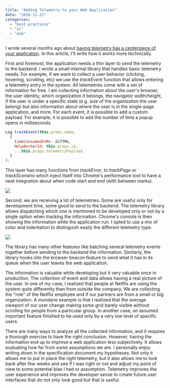 ```yaml
---
title: "Adding Telemetry to your Web Application"
date: "2018-11-21"
categories: 
  - "best-practices"
  - "ui"
  - "web"
---
```


I wrote several months ago about [having telemetry has a centerpiece of your application](telemetry-has-a-centerpiece-of-your-software). In this article, I'll write how it works more technically.

First and foremost, the application needs a thin layer to send the telemetry to the backend. I wrote a small internal library that handles basic telemetry needs. For example, if we want to collect a user behavior (clicking, hovering, scrolling, etc) we use the _trackEvent_ function that allows entering a telemetry entry in the system. All telemetries come with a set of information for free. I am collecting information about the user's browser, the user identity, which organization it belongs, the navigator width/height, if the user is under a specific state (e.g. size of the organization the user belong) but also information about where the user is in the single-page application, and more. For each event, it is possible to add a custom payload. For example, it is possible to add the number of time a popup opens in milliseconds.

```javascript
Log.trackEvent(this.props.name, 
  { 
    timeConsumedInMs: diffMs, 
    HelpAnchorId: this.props.id, 
    ...this.props.telemetryPayload 
  }
);
``` 

This layer has many functions from _trackError_, to _trackPage_ or _trackScenario_ which inject itself into Chrome's performance tool to have a neat integration about when code start and end (with between marks). 

![](/images/blog/ChromePerformanceTrackScenario.png)

Second, we are receiving a lot of telemetries. Some are useful only for development time, some good to send to the backend. The telemetry library allows dispatching which one is mentioned to be developed only or not by a single option when tracking the information. Chrome's console is then showing the information while the application run. I opted to use a mix of color and indentation to distinguish easily the different telemetry type.

![](/images/blog/ChromeConsoleTelemetry.png)

The library has many other features like batching several telemetry events together before sending to the backend the information. Similarly, the library hooks into the browser beacon feature to send what it has in its queue when the user leaves the web application.

The information is valuable while developing but it very valuable once in production. The collection of event and data allows having a real picture of the user. In one of my case, I realized that people at Netflix are using the system quite differently than from outside the company. We are collecting the "role" of the Netflix employee and if our partners are from a small or big organization. A mundane example is that I realized that the average viewport of our user change making some grid barely visible without scrolling for people from a particular group. In another case, an assumed important feature finished to be used only by a very low level of specific users.

There are many ways to analyze all the collected information, and it requires a thorough exercise to have the right conclusion. However, having the information end up to improve a web application less subjectively. It allows evaluating how far from some assumptions we are. I personally enjoy writing down in the specification document my hypotheses. Not only it allows me to put in place the right telemetry, but it also allows me to look back after few weeks and see if I was right or not and adjust my point of view to some potential bias I had or assumption. Telemetry improves the user experience and improves the developer sense to create future user interfaces that do not only look good but that is useful.
